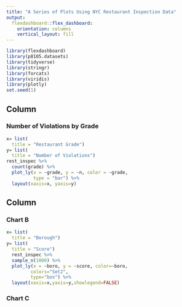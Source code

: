 ```yaml
---
title: "A Series of Plots Using NYC Restaurant Inspection Data"
output: 
  flexdashboard::flex_dashboard:
    orientation: columns
    vertical_layout: fill
---
```


```r
library(flexdashboard)
library(p8105.datasets)
library(tidyverse)
library(stringr)
library(forcats)
library(viridis)
library(plotly)
set.seed(1)
```

Column {data-width=650}
-----------------------------------------------------------------------

### Number of Violations by Grade 

```r
x= list(
  title = "Restaurant Grade")
y= list(
  title = "Number of Violations")
rest_inspec %>% 
  count(grade) %>% 
  plot_ly(x = ~grade, y = ~n, color = ~grade, 
          type = "bar") %>%
  layout(xaxis=x, yaxis=y)

```

Column {data-width=350}
-----------------------------------------------------------------------

### Chart B

```r
x= list(
  title = "Borough")
y= list(
  title = "Score")
  rest_inspec %>%
  sample_n(1000) %>%
  plot_ly(x = ~boro, y = ~score, color=~boro,
         colors="Set2",
         type="box") %>%
  layout(xaxis=x,yaxis=y,showlegend=FALSE)
```

### Chart C

```r

```